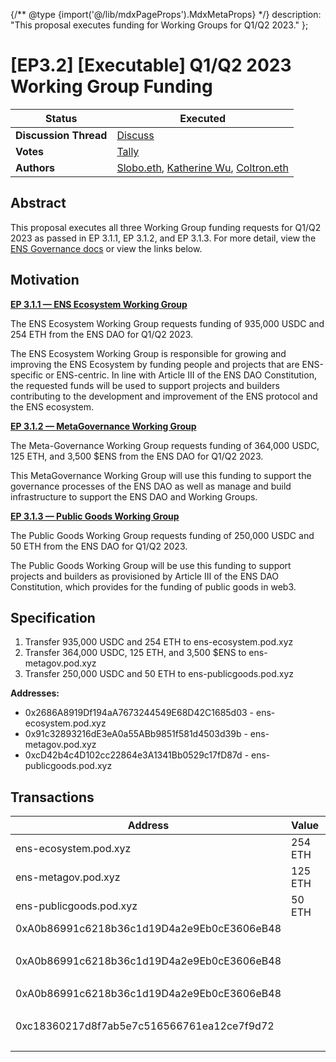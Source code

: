 {/** @type {import('@/lib/mdxPageProps').MdxMetaProps} */}
    description: "This proposal executes funding for Working Groups for Q1/Q2 2023."
};

# \[EP3.2] \[Executable] Q1/Q2 2023 Working Group Funding

| **Status**            | Executed                                                                                                                                           |
| --------------------- | -------------------------------------------------------------------------------------------------------------------------------------------------- |
| **Discussion Thread** | [Discuss](https://discuss.ens.domains/t/ep-3-2-executable-q1-q2-2023-working-group-funding/16123)                                                  |
| **Votes**             | [Tally](https://www.tally.xyz/gov/ens/proposal/105292919185331921858643224173178583901390266903267892669205105842869373522526)                     |
| **Authors**           | [Slobo.eth](https://twitter.com/AlexSlobodnik), [Katherine Wu](https://twitter.com/katherineykwu), [Coltron.eth](https://twitter.com/Coltron\_eth) |

## Abstract

This proposal executes all three Working Group funding requests for Q1/Q2 2023 as passed in EP 3.1.1, EP 3.1.2, and EP 3.1.3. For more detail, view the [ENS Governance docs](https://docs.ens.domains/v/governance/governance-proposals/term-3) or view the links below.

## Motivation

[**EP 3.1.1 — ENS Ecosystem Working Group**](https://docs.ens.domains/v/governance/governance-proposals/term-3/ep3.1.1-social-q1-q2-2023-funding-request-ens-ecosystem-working-group)

The ENS Ecosystem Working Group requests funding of 935,000 USDC and 254 ETH from the ENS DAO for Q1/Q2 2023.

The ENS Ecosystem Working Group is responsible for growing and improving the ENS Ecosystem by funding people and projects that are ENS-specific or ENS-centric. In line with Article III of the ENS DAO Constitution, the requested funds will be used to support projects and builders contributing to the development and improvement of the ENS protocol and the ENS ecosystem.

[**EP 3.1.2 — MetaGovernance Working Group**](https://docs.ens.domains/v/governance/governance-proposals/term-3/ep3.1.2-social-q1-q2-2023-funding-request-meta-governance-working-group)

The Meta-Governance Working Group requests funding of 364,000 USDC, 125 ETH, and 3,500 $ENS from the ENS DAO for Q1/Q2 2023.

This MetaGovernance Working Group will use this funding to support the governance processes of the ENS DAO as well as manage and build infrastructure to support the ENS DAO and Working Groups.

[**EP 3.1.3 — Public Goods Working Group**](https://docs.ens.domains/v/governance/governance-proposals/term-3/ep3.1.3-social-q1-q2-2023-funding-request-public-goods-working-group)

The Public Goods Working Group requests funding of 250,000 USDC and 50 ETH from the ENS DAO for Q1/Q2 2023.

The Public Goods Working Group will be use this funding to support projects and builders as provisioned by Article III of the ENS DAO Constitution, which provides for the funding of public goods in web3.

## Specification

1. Transfer 935,000 USDC and 254 ETH to ens-ecosystem.pod.xyz
2. Transfer 364,000 USDC, 125 ETH, and 3,500 $ENS to ens-metagov.pod.xyz
3. Transfer 250,000 USDC and 50 ETH to ens-publicgoods.pod.xyz

**Addresses:**

* 0x2686A8919Df194aA7673244549E68D42C1685d03 - ens-ecosystem.pod.xyz
* 0x91c32893216dE3eA0a55ABb9851f581d4503d39b - ens-metagov.pod.xyz
* 0xcD42b4c4D102cc22864e3A1341Bb0529c17fD87d - ens-publicgoods.pod.xyz

## Transactions

| Address                                    | Value   | Function | Argument | Value                   |
| ------------------------------------------ | ------- | -------- | -------- | ----------------------- |
| ens-ecosystem.pod.xyz                      | 254 ETH |          |          |                         |
| ens-metagov.pod.xyz                        | 125 ETH |          |          |                         |
| ens-publicgoods.pod.xyz                    | 50 ETH  |          |          |                         |
| 0xA0b86991c6218b36c1d19D4a2e9Eb0cE3606eB48 |         | transfer | to       | ens-ecosystem.pod.xyz   |
|                                            |         |          | value    | 935000000000            |
| 0xA0b86991c6218b36c1d19D4a2e9Eb0cE3606eB48 |         | transfer | to       | ens-metagov.pod.xyz     |
|                                            |         |          | value    | 364000000000            |
| 0xA0b86991c6218b36c1d19D4a2e9Eb0cE3606eB48 |         | transfer | to       | ens-publicgoods.pod.xyz |
|                                            |         |          | value    | 250000000000            |
| 0xc18360217d8f7ab5e7c516566761ea12ce7f9d72 |         | transfer | to       | ens-metagov.pod.xyz     |
|                                            |         |          | value    | 3500000000000000000000  |